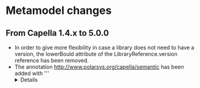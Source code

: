 = Metamodel changes =

== From Capella 1.4.x to 5.0.0 ==

* In order to give more flexibility in case a library does not need to have a version, the lowerBould attribute of the LibraryReference.version reference has been removed.
* The annotation http://www.polarsys.org/capella/semantic has been added with '''<details key="excludefrom" value="xmlpivot"/>'''
